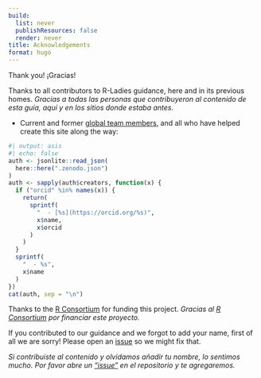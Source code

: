 ```yaml
---
build:
  list: never
  publishResources: false
  render: never
title: Acknowledgements
format: hugo
---
```


Thank you! ¡Gracias!

Thanks to all contributors to R-Ladies guidance, here and in its previous homes.
_Gracias a todas las personas que contribuyeron al contenido de esta guía, aquí y en los sitios donde estaba antes._

- Current and former [global team members](https://rladies.org/about-us/global-team/), and all who have helped create this site along the way:

```r
#| output: asis
#| echo: false
auth <- jsonlite::read_json(
  here::here(".zenodo.json")
)
auth <- sapply(auth$creators, function(x) {
  if ("orcid" %in% names(x)) {
    return(
      sprintf(
        "  - [%s](https://orcid.org/%s)",
        x$name,
        x$orcid
      )
    )
  }
  sprintf(
    "  - %s",
    x$name
  )
})
cat(auth, sep = "\n")
```

Thanks to the [R Consortium](https://www.r-consortium.org/) for funding this project.
_Gracias al [R Consortium](https://www.r-consortium.org/) por financiar este proyecto._

If you contributed to our guidance and we forgot to add your name, first of all we are sorry!
Please open an [issue](https://github.com/rladies/rladiesguide/issues?q=is%3Aissue+is%3Aopen+sort%3Aupdated-desc) so we might fix that.

_Si contribuiste al contenido y olvidamos añadir tu nombre, lo sentimos mucho. Por favor abre un ["issue"](https://github.com/rladies/rladiesguide/issues?q=is%3Aissue+is%3Aopen+sort%3Aupdated-desc) en el repositorio y te agregaremos._
